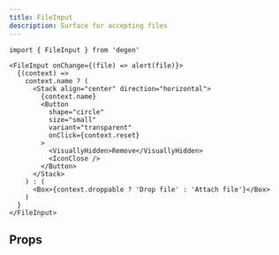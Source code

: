 ```yaml
---
title: FileInput
description: Surface for accepting files
---
```


```tsx
import { FileInput } from 'degen'
```

```tsx live=true expand=true
<FileInput onChange={(file) => alert(file)}>
  {(context) =>
    context.name ? (
      <Stack align="center" direction="horizontal">
        {context.name}
        <Button
          shape="circle"
          size="small"
          variant="transparent"
          onClick={context.reset}
        >
          <VisuallyHidden>Remove</VisuallyHidden>
          <IconClose />
        </Button>
      </Stack>
    ) : (
      <Box>{context.droppable ? 'Drop file' : 'Attach file'}</Box>
    )
  }
</FileInput>
```

## Props

<PropsTable sourceLink={sourceLink} types={types} />

